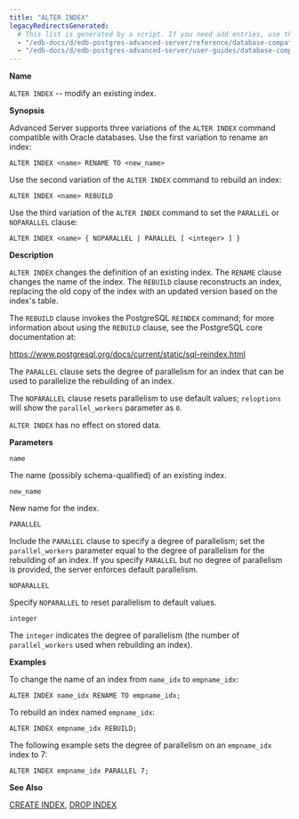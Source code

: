 ```yaml
---
title: "ALTER INDEX"
legacyRedirectsGenerated:
  # This list is generated by a script. If you need add entries, use the `legacyRedirects` key.
  - "/edb-docs/d/edb-postgres-advanced-server/reference/database-compatibility-for-oracle-developers-reference-guide/9.6/Database_Compatibility_for_Oracle_Developers_Reference_Guide.1.018.html"
  - "/edb-docs/d/edb-postgres-advanced-server/user-guides/database-compatibility-for-oracle-developers-guide/9.5/Database_Compatibility_for_Oracle_Developers_Guide.1.050.html"
---
```


<div id="alter_index" class="registered_link"></div>

**Name**

`ALTER INDEX` -- modify an existing index.

**Synopsis**

Advanced Server supports three variations of the `ALTER INDEX` command compatible with Oracle databases. Use the first variation to rename an index:

```text
ALTER INDEX <name> RENAME TO <new_name>
```

Use the second variation of the `ALTER INDEX` command to rebuild an index:

```text
ALTER INDEX <name> REBUILD
```

Use the third variation of the `ALTER INDEX` command to set the `PARALLEL` or `NOPARALLEL` clause:

```text
ALTER INDEX <name> { NOPARALLEL | PARALLEL [ <integer> ] }
```

**Description**

`ALTER INDEX` changes the definition of an existing index. The `RENAME` clause changes the name of the index. The `REBUILD` clause reconstructs an index, replacing the old copy of the index with an updated version based on the index's table.

The `REBUILD` clause invokes the PostgreSQL `REINDEX` command; for more information about using the `REBUILD` clause, see the PostgreSQL core documentation at:

<https://www.postgresql.org/docs/current/static/sql-reindex.html>

The `PARALLEL` clause sets the degree of parallelism for an index that can be used to parallelize the rebuilding of an index.

The `NOPARALLEL` clause resets parallelism to use default values; `reloptions` will show the `parallel_workers` parameter as `0`.

`ALTER INDEX` has no effect on stored data.

**Parameters**

`name`

 The name (possibly schema-qualified) of an existing index.

`new_name`

 New name for the index.

`PARALLEL`

 Include the `PARALLEL` clause to specify a degree of parallelism; set the `parallel_workers` parameter equal to the degree of parallelism for the rebuilding of an index. If you specify `PARALLEL` but no degree of parallelism is provided, the server enforces default parallelism.

`NOPARALLEL`

 Specify `NOPARALLEL` to reset parallelism to default values.

`integer`

 The `integer` indicates the degree of parallelism (the number of `parallel_workers` used when rebuilding an index).

**Examples**

To change the name of an index from `name_idx` to `empname_idx`:

```text
ALTER INDEX name_idx RENAME TO empname_idx;
```

To rebuild an index named `empname_idx`:

```text
ALTER INDEX empname_idx REBUILD;
```

The following example sets the degree of parallelism on an `empname_idx` index to 7:

```text
ALTER INDEX empname_idx PARALLEL 7;
```

**See Also**

[CREATE INDEX](24_create_index/#create_index), [DROP INDEX](48_drop_index/#drop_index)

